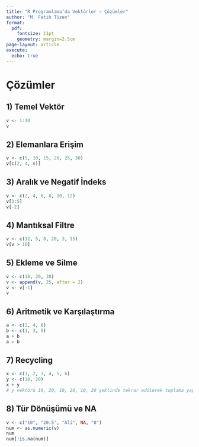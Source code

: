 ```yaml
---
title: "R Programlama’da Vektörler — Çözümler"
author: "M. Fatih Tüzen"
format:
  pdf:
    fontsize: 11pt
    geometry: margin=2.5cm
page-layout: article
execute:
  echo: true
---
```


# Çözümler

## 1) Temel Vektör

```r
v <- 1:10
v
```

## 2) Elemanlara Erişim

```r
v <- c(5, 10, 15, 20, 25, 30)
v[c(2, 4, 6)]
```

## 3) Aralık ve Negatif İndeks

```r
v <- c(2, 4, 6, 8, 10, 12)
v[3:5]
v[-2]
```

## 4) Mantıksal Filtre

```r
v <- c(12, 5, 8, 20, 3, 15)
v[v > 10]
```

## 5) Ekleme ve Silme

```r
v <- c(10, 20, 30)
v <- append(v, 25, after = 2)
v <- v[-1]
v
```

## 6) Aritmetik ve Karşılaştırma

```r
a <- c(2, 4, 6)
b <- c(1, 3, 5)
a + b
a > b
```

## 7) Recycling

```r
x <- c(1, 2, 3, 4, 5, 6)
y <- c(10, 20)
x + y
# y vektörü 10, 20, 10, 20, 10, 20 şeklinde tekrar edilerek toplama yapılır.
```

## 8) Tür Dönüşümü ve NA

```r
v <- c("10", "20.5", "Ali", NA, "0")
num <- as.numeric(v)
num
num[!is.na(num)]
```
